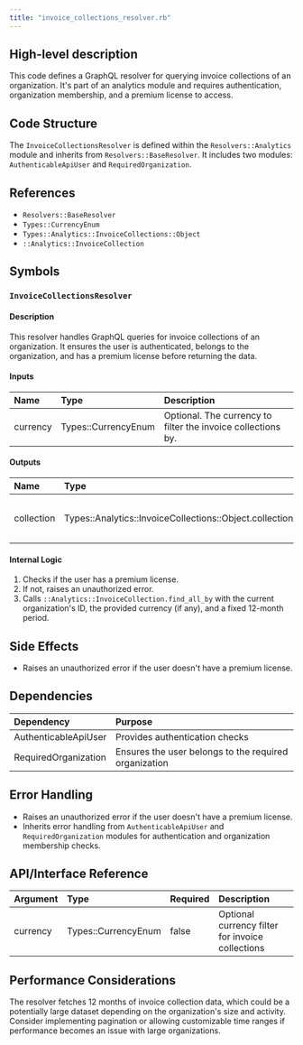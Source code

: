 ```yaml
---
title: "invoice_collections_resolver.rb"
---
```


## High-level description
This code defines a GraphQL resolver for querying invoice collections of an organization. It's part of an analytics module and requires authentication, organization membership, and a premium license to access.

## Code Structure
The `InvoiceCollectionsResolver` is defined within the `Resolvers::Analytics` module and inherits from `Resolvers::BaseResolver`. It includes two modules: `AuthenticableApiUser` and `RequiredOrganization`.

## References
- `Resolvers::BaseResolver`
- `Types::CurrencyEnum`
- `Types::Analytics::InvoiceCollections::Object`
- `::Analytics::InvoiceCollection`

## Symbols

### `InvoiceCollectionsResolver`
#### Description
This resolver handles GraphQL queries for invoice collections of an organization. It ensures the user is authenticated, belongs to the organization, and has a premium license before returning the data.

#### Inputs
| Name | Type | Description |
|:-----|:-----|:------------|
| currency | Types::CurrencyEnum | Optional. The currency to filter the invoice collections by. |

#### Outputs
| Name | Type | Description |
|:-----|:-----|:------------|
| collection | Types::Analytics::InvoiceCollections::Object.collection_type | A collection of invoice collection objects. |

#### Internal Logic
1. Checks if the user has a premium license.
2. If not, raises an unauthorized error.
3. Calls `::Analytics::InvoiceCollection.find_all_by` with the current organization's ID, the provided currency (if any), and a fixed 12-month period.

## Side Effects
- Raises an unauthorized error if the user doesn't have a premium license.

## Dependencies
| Dependency | Purpose |
|:-----------|:--------|
| AuthenticableApiUser | Provides authentication checks |
| RequiredOrganization | Ensures the user belongs to the required organization |

## Error Handling
- Raises an unauthorized error if the user doesn't have a premium license.
- Inherits error handling from `AuthenticableApiUser` and `RequiredOrganization` modules for authentication and organization membership checks.

## API/Interface Reference
| Argument | Type | Required | Description |
|:---------|:-----|:---------|:------------|
| currency | Types::CurrencyEnum | false | Optional currency filter for invoice collections |

## Performance Considerations
The resolver fetches 12 months of invoice collection data, which could be a potentially large dataset depending on the organization's size and activity. Consider implementing pagination or allowing customizable time ranges if performance becomes an issue with large organizations.